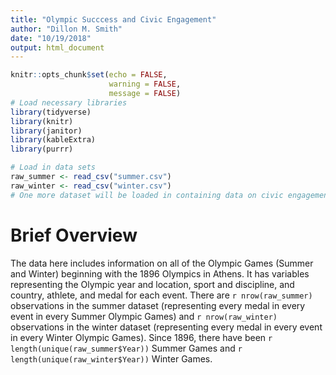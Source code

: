 ```yaml
---
title: "Olympic Succcess and Civic Engagement"
author: "Dillon M. Smith"
date: "10/19/2018"
output: html_document
---
```


```r
knitr::opts_chunk$set(echo = FALSE,
                      warning = FALSE,
                      message = FALSE)
# Load necessary libraries
library(tidyverse)
library(knitr)
library(janitor)
library(kableExtra)
library(purrr)

# Load in data sets
raw_summer <- read_csv("summer.csv")
raw_winter <- read_csv("winter.csv")
# One more dataset will be loaded in containing data on civic engagement and voter turnout
```

# Brief Overview

The data here includes information on all of the Olympic Games (Summer and Winter) beginning with the 1896 Olympics in Athens. It has variables representing the Olympic year and location, sport and discipline, and country, athlete, and medal for each event. There are `r nrow(raw_summer)` observations in the summer dataset (representing every medal in every event in every Summer Olympic Games) and `r nrow(raw_winter)` observations in the winter dataset (representing every medal in every event in every Winter Olympic Games). Since 1896, there have been `r length(unique(raw_summer$Year))` Summer Games and `r length(unique(raw_winter$Year))` Winter Games.
